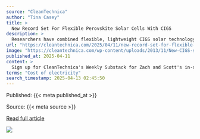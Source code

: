 ```yaml
---
source: "CleanTechnica"
author: "Tina Casey"
title: >
  New Record Set For Flexible Perovskite Solar Cells With CIGS
description: >
  Researchers have combined flexible, lightweight CIGS solar technology with perovskite solar cells to achieve a new record in solar conversion efficiency. The post New Record Set For Flexible Perovskite Solar Cells With CIGS appeared first on CleanTechnica.
url: "https://cleantechnica.com/2025/04/11/new-record-set-for-flexible-perovskite-solar-cells-with-cigs/"
image: "https://cleantechnica.com/wp-content/uploads/2013/11/New-CIGS-solar-cell-courtesy-of-Empa.jpg"
published_at: 2025-04-11
content: >
  Sign up for CleanTechnica's Weekly Substack for Zach and Scott's in-depth analyses and high level summaries, sign up for our daily newsletter, and/or follow us on Google News!  The global solar indus… [+7679 chars]
terms: "Cost of electricity"
search_timestamp: 2025-04-13 02:45:50
---
```



Published: {{< meta published_at >}}


Source: {{< meta source >}}


[Read full article]({{< meta url >}}){target='_blank'}



![](`r rmarkdown::metadata$image[1]`)
